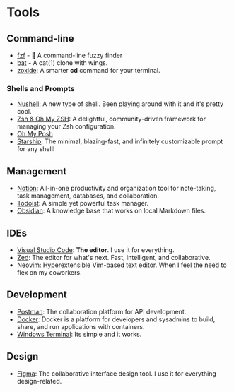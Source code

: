 # Tools

## Command-line

- [fzf](https://junegunn.github.io/fzf/) - 🌸 A command-line fuzzy finder
- [bat](https://github.com/sharkdp/bat) - A cat(1) clone with wings.
- [zoxide](https://github.com/ajeetdsouza/zoxide): A smarter **cd** command for your terminal.

### Shells and Prompts

- [Nushell](https://www.nushell.sh/): A new type of shell. Been playing around with it and it's pretty cool.
- [Zsh & Oh My ZSH](https://ohmyz.sh/): A delightful, community-driven framework for managing your Zsh configuration.
- [Oh My Posh](https://ohmyposh.dev/)
- [Starship](https://starship.rs/): The minimal, blazing-fast, and infinitely customizable prompt for any shell!

## Management

- [Notion](https://www.notion.com/): All-in-one productivity and organization tool for note-taking, task management, databases, and collaboration.
- [Todoist](https://todoist.com/): A simple yet powerful task manager.
- [Obsidian](https://obsidian.md/): A knowledge base that works on local Markdown files.

## IDEs

- [Visual Studio Code](https://code.visualstudio.com/): **The editor**. I use it for everything.
- [Zed](https://zed.dev/): The editor for what's next. Fast, intelligent, and collaborative.
- [Neovim](https://neovim.io/): Hyperextensible Vim-based text editor. When I feel the need to flex on my coworkers.

## Development

- [Postman](https://www.postman.com/): The collaboration platform for API development.
- [Docker](https://www.docker.com/): Docker is a platform for developers and sysadmins to build, share, and run applications with containers.
- [Windows Terminal](https://aka.ms/terminal): Its simple and it works.

## Design

- [Figma](https://www.figma.com/): The collaborative interface design tool. I use it for everything design-related.

